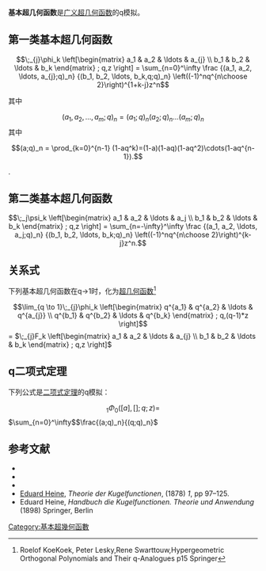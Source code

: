 '''基本超几何函数'''是[[广义超几何函数|广义超几何函数]]的q模拟。
==第一类基本超几何函数==
:<math>\;_{j}\phi_k \left[\begin{matrix} 
a_1 & a_2 & \ldots & a_{j} \\ 
b_1 & b_2 & \ldots & b_k \end{matrix} 
; q,z \right] = \sum_{n=0}^\infty  
\frac {(a_1, a_2, \ldots, a_{j};q)_n} {(b_1, b_2, \ldots, b_k,q;q)_n} \left((-1)^nq^{n\choose 2}\right)^{1+k-j}z^n</math>

其中 

:<math>(a_1,a_2,\ldots,a_m;q)_n = (a_1;q)_n (a_2;q)_n \ldots (a_m;q)_n</math>
其中
:<math>(a;q)_n = \prod_{k=0}^{n-1} (1-aq^k)=(1-a)(1-aq)(1-aq^2)\cdots(1-aq^{n-1}).</math>

.

==第二类基本超几何函数==
:<math>\;_j\psi_k \left[\begin{matrix} 
a_1 & a_2 & \ldots & a_j \\ 
b_1 & b_2 & \ldots & b_k  \end{matrix} 
; q,z \right] = \sum_{n=-\infty}^\infty  
\frac {(a_1, a_2, \ldots, a_j;q)_n} {(b_1, b_2, \ldots, b_k;q)_n}  \left((-1)^nq^{n\choose 2}\right)^{k-j}z^n.</math>

==关系式==
下列基本超几何函数在q->1时，化为[[超几何函数|超几何函数]]<ref>Roelof KoeKoek, Peter Lesky,Rene Swarttouw,Hypergeometric Orthogonal Polynomials and Their q-Analogues  p15 Springer</ref>

:<math> \lim_{q \to 1}\;_{j}\phi_k \left[\begin{matrix} 
q^{a_1} & q^{a_2} & \ldots & q^{a_{j}} \\ 
q^{b_1} & q^{b_2} & \ldots & q^{b_k} \end{matrix} 
; q,(q-1)*z \right] </math>= <math>\;_{j}F_k \left[\begin{matrix} 
a_1 & a_2 & \ldots & a_{j} \\ 
b_1 & b_2 & \ldots & b_k \end{matrix} 
; q,z \right] </math>

==q二项式定理==

下列公式是[[二项式定理|二项式定理]]的q模拟：

:<math> _1\Phi_{0}([a],[];q;z)=</math><math>\sum_{n=0}^\infty</math><math> \frac{(a;q)_n}{(q;q)_n}</math>

==参考文献==
<references/>
*{{Citation | last1=Fine | first1=Nathan J. | title=Basic hypergeometric series and applications | url=http://www.ams.org/bookstore?fn=20&arg1=survseries&ikey=SURV-27 | publisher=[[American_Mathematical_Society|American Mathematical Society]] | location=Providence, R.I. | series=Mathematical Surveys and Monographs | isbn=978-0-8218-1524-3 | mr=956465 | year=1988 | volume=27 | accessdate=2015-01-25 | archive-date=2015-01-28 | archive-url=https://web.archive.org/web/20150128132656/http://www.ams.org/bookstore?fn=20&arg1=survseries&ikey=SURV-27 | dead-url=no }}
*{{Citation | last1=Gasper | first1=George | last2=Rahman | first2=Mizan | title=Basic hypergeometric series | publisher=[[Cambridge_University_Press|Cambridge University Press]] | edition=2nd | series=Encyclopedia of Mathematics and its Applications | isbn=978-0-521-83357-8 | doi=10.2277/0521833574 | mr=2128719 | year=2004 | volume=96}}
*{{citation|first=Eduard |last=Heine|year=1846|journal= Journal für die reine und angewandte Mathematik|pages=210–212|volume=32|title=Über die Reihe <math>1+\frac{(q^\alpha-1)(q^\beta-1)}{(q-1)(q^\gamma-1)}x + \frac{(q^\alpha-1)(q^{\alpha+1}-1)(q^\beta-1)(q^{\beta+1}-1)}{(q-1)(q^2-1)(q^\gamma-1)(q^{\gamma+1}-1)}x^2+\cdots</math>|url=http://resolver.sub.uni-goettingen.de/purl?GDZPPN002145391}}
* [[Eduard_Heine|Eduard Heine]], ''Theorie der Kugelfunctionen'', (1878) ''1'', pp 97–125.
* Eduard Heine, ''Handbuch die Kugelfunctionen. Theorie und Anwendung'' (1898) Springer, Berlin

[[Category:基本超幾何函數|Category:基本超幾何函數]]
{{q超几何函数}}